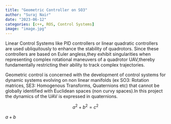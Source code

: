 ```yaml
---
title: "Geometric Controller on SO3"
author: "Suraj Nair"
date: "2023-06-12"
categories: [c++, ROS, Control Systems]
image: "image.jpg"
---
```


Linear Control Systems like PID controllers or linear quadratic controllers are used ubliquitously to enhance the stability of quadrotors. Since these controllers are based on Euler angless,they exhibit singularities when representing complex rotational maneuvers of a quadrotor UAV,thereby fundamentally restricting their ability to track complex trajectories.

Geometric control is concerned with the development of control systems for dynamic systems evolving on non linear manifolds (ex SO3: Rotation matrices, SE3: Homogenous Transforms, Quaternions etc) that cannot be globally identified with Euclidean spaces (non curvy spaces).In this project the dynamics of the UAV is expressed in quaternions.

$$
a^2 + b^2 = c^2
$$

$a + b$